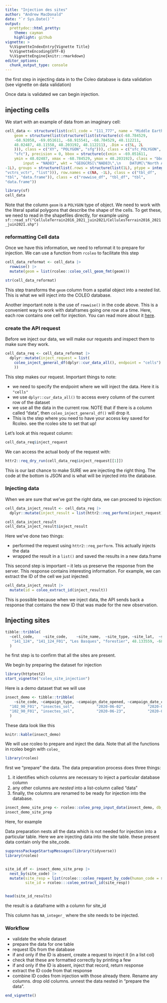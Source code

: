 ```yaml
---
title: "Injection des sites"
author: "Andrew MacDonald"
date: "`r Sys.Date()`"
output:
  prettydoc::html_pretty:
    theme: cayman
    highlight: github
vignette: >
  %\VignetteIndexEntry{Vignette Title}
  %\VignetteEncoding{UTF-8}
  %\VignetteEngine{knitr::rmarkdown}
editor_options: 
  chunk_output_type: console
---
```


the first step in injecting data in to the Coleo database is data validation (see vignette on data validation)

Once data is validated we can begin injection.

## injecting cells

We start with an example of data from an imaginary cell:

```r
cell_data <- structure(list(cell_code = "111_777", name = "Middle Earth", 
    geom = structure(list(structure(list(structure(c(-68.784529, 
    -68.92058, -69.051611, -68.915541, -68.784529, 48.112211, 
    48.02487, 48.11558, 48.203192, 48.112211), .Dim = c(5L, 2L
    ))), class = c("XY", "POLYGON", "sfg"))), class = c("sfc_POLYGON", 
    "sfc"), precision = 0, bbox = structure(c(xmin = -69.051611, 
    ymin = 48.02487, xmax = -68.784529, ymax = 48.203192), class = "bbox"), crs = structure(list(
        input = "NAD83", wkt = "GEOGCRS[\"NAD83\",\n    DATUM[\"North American Datum 1983\",\n        ELLIPSOID[\"GRS 1980\",6378137,298.257222101,\n            LENGTHUNIT[\"metre\",1]]],\n    PRIMEM[\"Greenwich\",0,\n        ANGLEUNIT[\"degree\",0.0174532925199433]],\n    CS[ellipsoidal,2],\n        AXIS[\"latitude\",north,\n            ORDER[1],\n            ANGLEUNIT[\"degree\",0.0174532925199433]],\n        AXIS[\"longitude\",east,\n            ORDER[2],\n            ANGLEUNIT[\"degree\",0.0174532925199433]],\n    ID[\"EPSG\",4269]]"), class = "crs"), n_empty = 0L)), row.names = c(NA, 
-1L), groups = structure(list(.rows = structure(list(1L), ptype = integer(0), class = c("vctrs_list_of", 
"vctrs_vctr", "list"))), row.names = c(NA, -1L), class = c("tbl_df", 
"tbl", "data.frame")), class = c("rowwise_df", "tbl_df", "tbl", 
"data.frame"))
```

```r
library(sf)
cell_data
```

Note that the column `geom` is a `POLYGON` type of object. We need to work with the literal spatial polygons that describe the shape of the cells. To get these, we need to read in the shapefiles directly, for example using `sf::read_sf("CelluleTerrain2016_2021_juin2021/CellulesTerrain2016_2021_juin2021.shp")`

### reformatting Cell data

Once we have this information, we need to reformat it to prepare for injection. We can use a function from `rcoleo` to facilitate this step

```r
cell_data_reformat <- cell_data |> 
  rowwise() |> 
  mutate(geom = list(rcoleo::coleo_cell_geom_fmt(geom)))

str(cell_data_reformat)
```

This step transforms the `geom` column from a spatial object into a nested list. This is what we will inject into the COLEO database.

Another important note is the use of `rowwise()` in the code above. This is a convenient way to work with dataframes going one row at a time. Here, each row contains one cell for injection. You can read more about it [here](https://dplyr.tidyverse.org/articles/rowwise.html). 

### create the API request

Before we inject our data, we will make our requests and inspect them to make sure they work.

```r
cell_data_req <- cell_data_reformat |> 
  dplyr::mutate(inject_request = list(
    coleo_inject_general_df(dplyr::cur_data_all(), endpoint = "cells")
    ))
```

This step makes our request. Important things to note:

* we need to specify the endpoint where we will inject the data. Here it is `"cells"`
* we use `dplyr::cur_data_all()` to access every column of the current row of the dataset
* we use all the data in the current row. NOTE that if there is a column called "data", then `coleo_inject_general_df()` will drop it. 
* This is the step where you need to have your access key saved for Rcoleo. see the rcoleo site to set that up!

Let's look at this request column:

```r
cell_data_req$inject_request
```

We can access the actual body of the request with:

```r
httr2::req_dry_run(cell_data_req$inject_request[[1]])
```

This is our last chance to make SURE we are injecting the right thing. The code at the bottom is JSON and is what will be injected into the database.

### Injecting data

When we are sure that we've got the right data, we can proceed to injection:

```r
cell_data_inject_result <- cell_data_req |> 
  dplyr::mutate(inject_result = list(httr2::req_perform(inject_request)))

cell_data_inject_result
cell_data_inject_result$inject_result
```

Here we've done two things:

* performed the request using `httr2::req_perform`. This actually injects the data
* wrapped the result in a `list()` and saved the results in a new data.frame

This second step is important -- it lets us preserve the response from the server. This response contains interesting information. For example, we can extract the ID of the cell we just injected:

```r
cell_data_inject_result |> 
  mutate(id = coleo_extract_id(inject_result))
```

This is possible because when we inject data, the API sends back a response that contains the new ID that was made for the new observation.

## Injecting sites

```r
tibble::tribble(
  ~cell_code,    ~site_code,    ~site_name,  ~site_type, ~site_lat,  ~site_lon, ~site_date_opened,
   "141_124", "141_124_F01", "Les Basques", "forestier", 48.133559, -68.899209,      "2020-01-01"
  )

```


he first step is to confirm that all the sites are present. 

We begin by preparing the dataset for injection

```r
library(httptest2)
start_vignette("coleo_site_injection")
```

Here is a demo dataset that we will use

```r
insect_demo <- tibble::tribble(
    ~site_code, ~campaign_type, ~campaign_date_opened, ~campaign_date_closed, ~observation_date, ~observation_is_valid, ~trap_code, ~land_lat, ~land_lon, ~sample_code,                         ~campaign_technician_1, ~ref_taxa_rank, ~ref_taxa_tsn,          ~ref_taxa_name,  ~observation_taxa_name, ~observation_variable, ~observation_value, ~observation_notes,
  "102_90_F01", "insectes_sol",          "2020-06-02",          "2020-06-23",      "2020-06-23",                  TRUE,    "MP-11",  48.16126, -78.67106,  "2020-0083", "Isabelle_Dumais,Alexane_Gaudet,Annie_Hibbert",       "espèce",            NA,     "Cybaeopsis_euopla",     "Cybaeopsis_euopla",           "abondance",                  1,                 NA,
  "102_90_F01", "insectes_sol",          "2020-06-23",          "2020-07-14",      "2020-07-14",                  TRUE,    "MP-25",  48.16133, -78.67088,  "2020-0095", "Isabelle_Dumais,Alexane_Gaudet,Annie_Hibbert",       "espèce",            NA, "Bathyphantes_pallidus", "Bathyphantes_pallidus",           "abondance",                  1,                 NA
  )

```

These data look like this

```r
knitr::kable(insect_demo)
```

We will use rcoleo to prepare and inject the data. Note that all the functions in rcoleo begin with `coleo_`

```r
library(rcoleo)
```

first we "prepare" the data. The data preparation process does three things:

1. it identifies which columns are necessary to inject a particular database column
1. any other columns are *nested* into a list-column called "data"
1. finally, the columns are renamed to be ready for injection into the database.

```r
insect_demo_site_prep <- rcoleo::coleo_prep_input_data(insect_demo, db_table = "sites")
insect_demo_site_prep
```

Here, for example

Data preparation nests all the data which is not needed for injection into a particular table.
Here we are injecting data into the site table. these present data contain only the site_code.


```r

suppressPackageStartupMessages(library(tidyverse))
library(rcoleo)


site_id_df <- insect_demo_site_prep |>
  nest_by(site_code) |>
  mutate(site_resp = list(rcoleo:::coleo_request_by_code(human_code = site_code, table = "sites")),
         site_id = rcoleo:::coleo_extract_id(site_resp))


head(site_id_results)


```


the result is a dataframe with a column for site_id

This column has `NA_integer_` where the site needs to be injected.



### Workflow

* validate the whole dataset
* prepare the data for one table
* request IDs from the database
* if and only if the ID is absent, create a request to inject it (in a list col)
* check that these are formatted correctly by printing a few
* if and only if the ID is absent, inject that record, return response
* extract the ID code from that response
* combine ID codes from injection with those already there. Rename any columns. drop old columns. unnest the data nested in "prepare the data".



```r
end_vignette()
```

